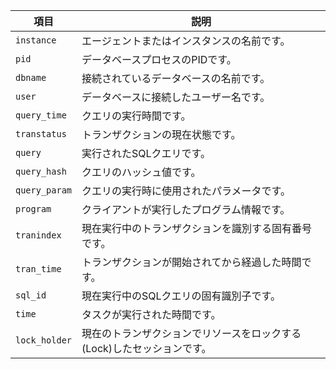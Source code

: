 | 項目            | 説明                                     |
| ------------- | -------------------------------------- |
| `instance`    | エージェントまたはインスタンスの名前です。                  |
| `pid`         | データベースプロセスのPIDです。                      |
| `dbname`      | 接続されているデータベースの名前です。                    |
| `user`        | データベースに接続したユーザー名です。                    |
| `query_time`  | クエリの実行時間です。                            |
| `transtatus`  | トランザクションの現在状態です。                       |
| `query`       | 実行されたSQLクエリです。                         |
| `query_hash`  | クエリのハッシュ値です。                           |
| `query_param` | クエリの実行時に使用されたパラメータです。                  |
| `program`     | クライアントが実行したプログラム情報です。                  |
| `tranindex`   | 現在実行中のトランザクションを識別する固有番号です。             |
| `tran_time`   | トランザクションが開始されてから経過した時間です。              |
| `sql_id`      | 現在実行中のSQLクエリの固有識別子です。                  |
| `time`        | タスクが実行された時間です。                         |
| `lock_holder` | 現在のトランザクションでリソースをロックする(Lock)したセッションです。 |

